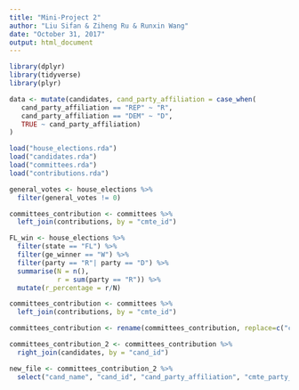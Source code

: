 ```yaml
---
title: "Mini-Project 2"
author: "Liu Sifan & Ziheng Ru & Runxin Wang"
date: "October 31, 2017"
output: html_document
---
```



```r
library(dplyr)
library(tidyverse)
library(plyr)
```

```r
data <- mutate(candidates, cand_party_affiliation = case_when(
   cand_party_affiliation == "REP" ~ "R",
   cand_party_affiliation == "DEM" ~ "D",
   TRUE ~ cand_party_affiliation)
)
```


```r
load("house_elections.rda")
load("candidates.rda")
load("committees.rda")
load("contributions.rda")
```

```r
general_votes <- house_elections %>%
  filter(general_votes != 0) 
```

```r
committees_contribution <- committees %>%
  left_join(contributions, by = "cmte_id")
```


```r
FL_win <- house_elections %>%
  filter(state == "FL") %>%
  filter(ge_winner == "W") %>%
  filter(party == "R"| party == "D") %>%
  summarise(N = n(),
            r = sum(party == "R")) %>%
  mutate(r_percentage = r/N)

```

```r
committees_contribution <- committees %>%
  left_join(contributions, by = "cmte_id")
```

```r
committees_contribution <- rename(committees_contribution, replace=c("cand_id.y"="cand_id"))
```

```r
committees_contribution_2 <- committees_contribution %>%
  right_join(candidates, by = "cand_id")
```

```r
new_file <- committees_contribution_2 %>%
  select("cand_name", "cand_id", "cand_party_affiliation", "cmte_party_affiliation", "transaction_amt",  "name", "city","state", "memo_cd", "memo_text")
```


